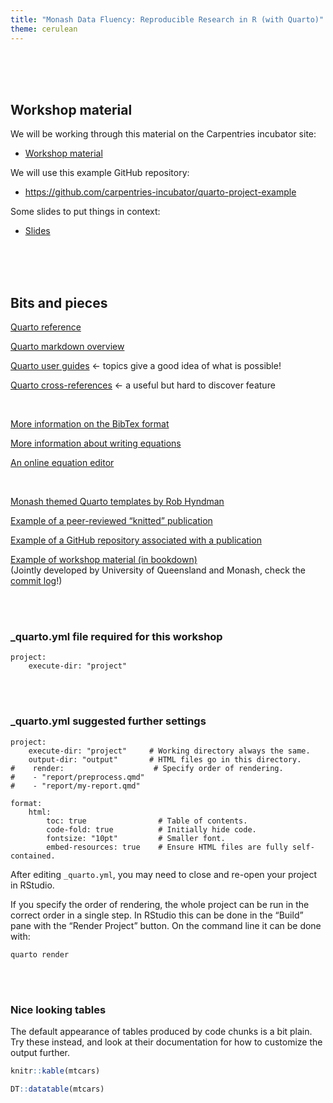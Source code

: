 ```yaml
---
title: "Monash Data Fluency: Reproducible Research in R (with Quarto)"
theme: cerulean
---
```



<br>
<br>
<br>

## Workshop material

We will be working through this material on the Carpentries incubator site:

* [Workshop material](https://carpentries-incubator.github.io/reproducible-publications-quarto/index.html){target="_blank"}

We will use this example GitHub repository:

* <https://github.com/carpentries-incubator/quarto-project-example>{target="_blank"}

Some slides to put things in context:

* [Slides](slideshow.html){target="_blank"}

<br>
<br>
<br>

## Bits and pieces

[Quarto reference](https://quarto.org/docs/reference/)

[Quarto markdown overview](https://quarto.org/docs/authoring/markdown-basics.html)

[Quarto user guides](https://quarto.org/docs/guide/) ← topics give a good idea of what is possible!

[Quarto cross-references](https://quarto.org/docs/authoring/cross-references.html) ← a useful but hard to discover feature

<br>

[More information on the BibTex format](https://www.bibtex.com/format/)

[More information about writing equations](https://en.wikibooks.org/wiki/LaTeX/Mathematics)

[An online equation editor](https://latexeditor.lagrida.com/)

<br>

[Monash themed Quarto templates by Rob Hyndman](https://robjhyndman.com/hyndsight/quarto_templates.html)


[Example of a peer-reviewed "knitted" publication](https://f1000research.com/articles/5-1408)

[Example of a GitHub repository associated with a publication](https://github.com/czbiohub/tabula-muris)

[Example of workshop material (in bookdown)](https://github.com/swbioinf/scRNAseqInR_Doco/)
<br>(Jointly developed by University of Queensland and Monash, check the [commit log](https://github.com/swbioinf/scRNAseqInR_Doco/commits/main)!)

<br>
<br>

### _quarto.yml file required for this workshop

```
project:
    execute-dir: "project"
```

<br>
<br>

### _quarto.yml suggested further settings

```
project:
    execute-dir: "project"     # Working directory always the same.
    output-dir: "output"       # HTML files go in this directory.
#    render:                    # Specify order of rendering.
#    - "report/preprocess.qmd"
#    - "report/my-report.qmd"

format:
    html:
        toc: true                # Table of contents.
        code-fold: true          # Initially hide code.
        fontsize: "10pt"         # Smaller font.
        embed-resources: true    # Ensure HTML files are fully self-contained.
```

After editing `_quarto.yml`, you may need to close and re-open your project in RStudio.

If you specify the order of rendering, the whole project can be run in the correct order in a single step. In RStudio this can be done in the "Build" pane with the "Render Project" button. On the command line it can be done with:

```
quarto render
```

<br>
<br>

### Nice looking tables

The default appearance of tables produced by code chunks is a bit plain. Try these instead, and look at their documentation for how to customize the output further.

```r
knitr::kable(mtcars)

DT::datatable(mtcars)
```
